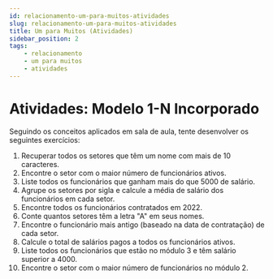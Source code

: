 ```yaml
---
id: relacionamento-um-para-muitos-atividades
slug: relacionamento-um-para-muitos-atividades
title: Um para Muitos (Atividades)
sidebar_position: 2
tags:
    - relacionamento
    - um para muitos
    - atividades
---
```


# Atividades: Modelo 1-N Incorporado

Seguindo os conceitos aplicados em sala de aula, tente desenvolver os seguintes exercícios:

<ol>
<li>Recuperar todos os setores que têm um nome com mais de 10 caracteres.</li>
<li>Encontre o setor com o maior número de funcionários ativos.</li>
<li>Liste todos os funcionários que ganham mais do que 5000 de salário.</li>
<li>Agrupe os setores por sigla e calcule a média de salário dos funcionários em cada setor.</li>
<li>Encontre todos os funcionários contratados em 2022.</li>
<li>Conte quantos setores têm a letra "A" em seus nomes.</li>
<li>Encontre o funcionário mais antigo (baseado na data de contratação) de cada setor.</li>
<li>Calcule o total de salários pagos a todos os funcionários ativos.</li>
<li>Liste todos os funcionários que estão no módulo 3 e têm salário superior a 4000.</li>
<li>Encontre o setor com o maior número de funcionários no módulo 2.</li>
</ol>

